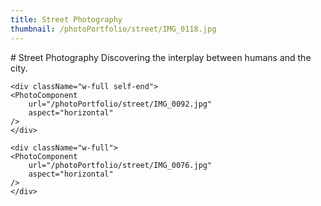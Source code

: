 ```yaml
---
title: Street Photography
thumbnail: /photoPortfolio/street/IMG_0118.jpg
---
```

<section className="intro">
# Street Photography
Discovering the interplay between humans and the city.
</section>

<PhotoComponent 
	url="/photoPortfolio/street/Jumping.jpg"
	aspect="horizontal"
/>

<div className="min-w-full h-full md:gap-8 gap-4 flex md:flex-row flex-col md:p-8">
	<div className="w-full self-start">
	<PhotoComponent 
		url="/photoPortfolio/street/IMG_0118.jpg"
		aspect="horizontal"
	/>
	</div>

	<div className="w-full self-end">
	<PhotoComponent 
		url="/photoPortfolio/street/IMG_0092.jpg"
		aspect="horizontal"
	/>
	</div>
</div>

<PhotoComponent 
	url="/photoPortfolio/street/IMG_0040.jpg"
	aspect="horizontal"
/>

<div className="min-w-full h-full md:gap-12 gap-4 flex md:flex-row flex-col md:p-12">
	<div className="w-full">
	<PhotoComponent 
		url="/photoPortfolio/street/IMG_0355.jpg"
		aspect="horizontal"
	/>
	</div>

	<div className="w-full">
	<PhotoComponent 
		url="/photoPortfolio/street/IMG_0076.jpg"
		aspect="horizontal"
	/>
	</div>
</div>

<PhotoComponent 
	url="/photoPortfolio/street/IMG_0215.jpg"
	aspect="horizontal"
/>

<div className="min-w-full h-full md:gap-12 gap-4 flex md:flex-row flex-col md:p-28">
<PhotoComponent 
	url="/photoPortfolio/street/IMG_6356.jpg"
	aspect="horizontal"
/>
</div>
